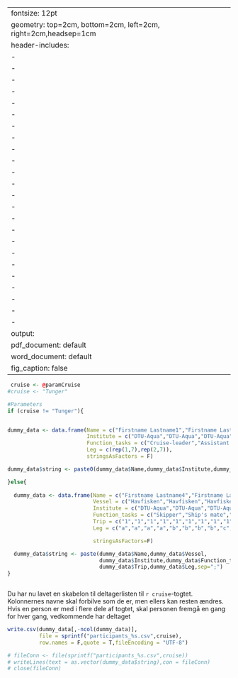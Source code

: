
---
fontsize: 12pt
geometry: top=2cm, bottom=2cm, left=2cm, right=2cm,headsep=1cm
header-includes:
- \usepackage{booktabs}
- \usepackage{longtable}
- \usepackage{floatrow}
- \usepackage[T1]{fontenc}
- \usepackage[danish]{babel}
- \usepackage[utf8]{inputenc}
- \usepackage{graphicx}
- \usepackage{fancyhdr}
- \pagestyle{fancy}
- \fancyhf{}
- \fancyfoot{}
- \usepackage{pifont}
- \usepackage{amssymb}
- \usepackage[table]{}
- \usepackage{ragged2e}
- \usepackage{catchfile}
- \usepackage{array}
- \usepackage[export]{adjustbox}
- \usepackage{multirow}
- \linespread{1.15}
- \usepackage{tabularx}
- \usepackage{tcolorbox}
- \usepackage{lipsum}
- \usepackage{float}
output:
  pdf_document: default
  word_document: default
  fig_caption: false
---

\renewcommand{\familydefault}{\sfdefault}
\sffamily

\renewcommand{\familydefault}{\sfdefault}
\sffamily



```r
 cruise <- @paramCruise
#cruise <- "Tunger"

#Parameters
if (cruise != "Tunger"){


dummy_data <- data.frame(Name = c("Firstname Lastname1","Firstname Lastname2","Firstname Lastname3","Firstname Lastname4","Firstname Lastname5","Firstname Lastname6","Firstname Lastname7","Firstname Lastname8","Firstname Lastname2","Firstname Lastname3","Firstname Lastname9","Firstname Lastname10","Firstname Lastname11","Firstname Lastname12"),
                         Institute = c("DTU-Aqua","DTU-Aqua","DTU-Aqua","DTU-Aqua","DTU-Aqua","DTU-Aqua","GN","DTU-Aqua","DTU-Aqua","DTU-Aqua","DTU-Aqua","DTU-Aqua","FN","FGFRI"),
                         Function_tasks = c("Cruise-leader","Assistant cruise-leader","Length measurements","Individual fish measurements","Individual fish measurements","Night assistant cruise leader","Length measurements","Cruise-leader","Assistant cruise-leader","Maturity estimates","Individual fish measurements","Night assistant cruise leader","Maturity estimates","Night assistant cruise leader"),  
                         Leg = c(rep(1,7),rep(2,7)),
                         stringsAsFactors = F)

dummy_data$string <- paste0(dummy_data$Name,dummy_data$Institute,dummy_data$Function_tasks,dummy_data$Leg,sep=";")

}else{
  
  dummy_data <- data.frame(Name = c("Firstname Lastname4","Firstname Lastname5","Firstname Lastname6","Firstname Lastname7","Firstname Lastname8","Firstname Lastname9","Firstname Lastname3","Firstname Lastname10","Firstname Lastname11","Firstname Lastname12","Firstname Lastname13","Firstname Lastname1","Firstname Lastname2","Firstname Lastname2","Firstname Lastname2","Firstname Lastname2","Firstname Lastname1","Firstname Lastname3","Firstname Lastname1","Firstname Lastname1"),
                           Vessel = c("Havfisken","Havfisken","Havfisken","Havfisken","Havfisken","Havfisken","Havfisken","Havfisken","Havfisken","Havfisken","Havfisken","Havfisken","R/V Dana","R/V Dana","R/V Dana","R/V Dana","R/V Dana","R/V Dana","R/V Dana","R/V Dana"),
                           Institute = c("DTU-Aqua","DTU-Aqua","DTU-Aqua","DTU-Aqua","DTU-Aqua","DTU-Aqua","DTU-Aqua","DTU-Aqua","DTU-Aqua","DTU-Aqua","DTU-Aqua","DTU-Aqua","DTU-Aqua","DTU-Aqua","DTU-Aqua","DTU-Aqua","DTU-Aqua","DTU-Aqua","DTU-Aqua","Something else"),
                           Function_tasks = c("Skipper","Ship's mate","Crauise-leader","Length measurements","Skipper","Ship's mate","Cruise-leader","Length measurements","Skipper","Ship's mate","Cruise-leader","Length measurements","Cruise-leader","Cruise-leader","Cruise-leader","Cruise-leader","Fish lab.","Fish lab.","Fish lab.","Fish lab."),
                           Trip = c("1","1","1","1","1","1","1","1","1","1","1","1","2","4","6","8","2","4","6","8"),
                           Leg = c("a","a","a","a","b","b","b","b","c","c","c","c","","","","","","","",""),

                           stringsAsFactors=F)

  dummy_data$string <- paste(dummy_data$Name,dummy_data$Vessel,
                             dummy_data$Institute,dummy_data$Function_tasks,
                             dummy_data$Trip,dummy_data$Leg,sep=";")  
}
 
```

\section{participants-skabelon}
Du har nu lavet en skabelon til deltagerlisten til `r cruise`-togtet. Kolonnernes navne skal forbilve som de er, men ellers kan resten ændres. Hvis en person er med i flere dele af togtet, skal personen fremgå en gang for hver gang, vedkommende har deltaget



```r

write.csv(dummy_data[,-ncol(dummy_data)],
          file = sprintf("participants_%s.csv",cruise),
          row.names = F,quote = T,fileEncoding = "UTF-8")

# fileConn <- file(sprintf("participants_%s.csv",cruise))
# writeLines(text = as.vector(dummy_data$string),con = fileConn)
# close(fileConn)

```

